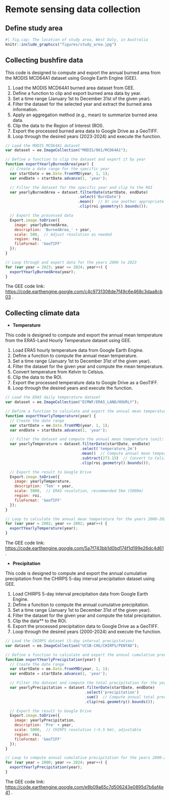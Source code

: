 # Remote sensing data collection

## Define study area

```r
#| fig.cap: The location of study area, West Daly, in Australia
knitr::include_graphics("figures/study_area.jpg")
```

## Collecting bushfire data

::: {.callout-tip title="Aim"}
This code is designed to compute and export the annual burned area from the MODIS MCD64A1 dataset using Google Earth Engine (GEE).
:::

::: {.callout-caution title="Description of steps"}
1.	Load the MODIS MCD64A1 burned area dataset from GEE.
2.	Define a function to clip and export burned area data by year.
3.	Set a time range (January 1st to December 31st of the given year).
4.	Filter the dataset for the selected year and extract the burned area information.
5.	Apply an aggregation method (e.g., mean) to summarize burned area data.
6.	Clip the data to the Region of Interest (ROI).
7.	Export the processed burned area data to Google Drive as a GeoTIFF.
8.	Loop through the desired years (2023-2024) and execute the function.
:::

```js
// Load the MODIS MCD64A1 dataset
var dataset = ee.ImageCollection("MODIS/061/MCD64A1");

// Define a function to clip the dataset and export it by year
function exportYearlyBurnedArea(year) {
  // Create a date range for the specific year
  var startDate = ee.Date.fromYMD(year, 1, 1);
  var endDate = startDate.advance(1, 'year');

  // Filter the dataset for the specific year and clip to the ROI
  var yearlyBurnedArea = dataset.filterDate(startDate, endDate)
                                .select('BurnDate')
                                .mean()  // Or use another appropriate aggregation method
                                .clip(roi.geometry().bounds());

  // Export the processed data
  Export.image.toDrive({
    image: yearlyBurnedArea,
    description: 'BurnedArea_' + year,
    scale: 500,  // Adjust resolution as needed
    region: roi,
    fileFormat: 'GeoTIFF'
  });
}

// Loop through and export data for the years 2000 to 2023
for (var year = 2023; year <= 2024; year++) {
  exportYearlyBurnedArea(year);
}
```

The GEE code link: <https://code.earthengine.google.com/c4c9731308de7f49c6e468c3daa8cb03> .

## Collecting climate data

- **Temperature**

::: {.callout-tip title="Aim"}
This code is designed to compute and export the annual mean temperature from the ERA5-Land Hourly Temperature dataset using GEE.
:::

::: {.callout-caution title="Description of steps"}
1.	Load ERA5 hourly temperature data from Google Earth Engine.
2.	Define a function to compute the annual mean temperature.
3.	Set a time range (January 1st to December 31st of the given year).
4.	Filter the dataset for the given year and compute the mean temperature.
5.	Convert temperature from Kelvin to Celsius.
6.	Clip the data to the ROI.
7.	Export the processed temperature data to Google Drive as a GeoTIFF.
8.	Loop through the desired years and execute the function.
:::

```js
// Load the ERA5 daily temperature dataset
var dataset = ee.ImageCollection("ECMWF/ERA5_LAND/HOURLY");

// Define a function to calculate and export the annual mean temperature
function exportYearlyTemperature(year) {
  // Create the date range
  var startDate = ee.Date.fromYMD(year, 1, 1);
  var endDate = startDate.advance(1, 'year');

  // Filter the dataset and compute the annual mean temperature (unit: K)
  var yearlyTemperature = dataset.filterDate(startDate, endDate)
                                 .select('temperature_2m')
                                 .mean()  // Compute annual mean temperature
                                 .subtract(273.15)  // Convert to Celsius
                                 .clip(roi.geometry().bounds());

  // Export the result to Google Drive
  Export.image.toDrive({
    image: yearlyTemperature,
    description: 'Tem' + year,
    scale: 5000,  // ERA5 resolution, recommended 5km (5000m)
    region: roi,
    fileFormat: 'GeoTIFF'
  });
}

// Loop to calculate the annual mean temperature for the years 2000-2024
for (var year = 2002; year <= 2002; year++) {
  exportYearlyTemperature(year);
}
```

The GEE code link: <https://code.earthengine.google.com/5a7f743bb1d0bd174f1d199e26dc4d61> .

- **Precipitation**

::: {.callout-tip title="Aim"}
This code is designed to compute and export the annual cumulative precipitation from the CHIRPS 5-day interval precipitation dataset using GEE.
:::

::: {.callout-caution title="Description of steps"}
1.	Load CHIRPS 5-day interval precipitation data from Google Earth Engine.  
2.	Define a function to compute the annual cumulative precipitation.  
3.	Set a time range (January 1st to December 31st of the given year).  
4.	Filter the dataset for the given year and compute the total precipitation.  
5.	Clip the data** to the ROI.  
6.	Export the processed precipitation data to Google Drive as a GeoTIFF.  
7.	Loop through the desired years (2000-2024) and execute the function.
:::

```js
// Load the CHIRPS dataset (5-day interval precipitation)
var dataset = ee.ImageCollection("UCSB-CHG/CHIRPS/PENTAD");

// Define a function to calculate and export the annual cumulative precipitation
function exportYearlyPrecipitation(year) {
  // Create the date range
  var startDate = ee.Date.fromYMD(year, 1, 1);
  var endDate = startDate.advance(1, 'year');

  // Filter the dataset and compute the total precipitation for the year
  var yearlyPrecipitation = dataset.filterDate(startDate, endDate)
                                   .select('precipitation')
                                   .sum()  // Compute annual total precipitation
                                   .clip(roi.geometry().bounds());

  // Export the result to Google Drive
  Export.image.toDrive({
    image: yearlyPrecipitation,
    description: 'Pre' + year,
    scale: 5000,  // CHIRPS resolution (~5.5 km), adjustable
    region: roi,
    fileFormat: 'GeoTIFF'
  });
}

// Loop to compute annual cumulative precipitation for the years 2000-2024
for (var year = 2000; year <= 2024; year++) {
  exportYearlyPrecipitation(year);
}
```

The GEE code link: <https://code.earthengine.google.com/e8b09a65c7d506243e0895d7b6af4e41> .